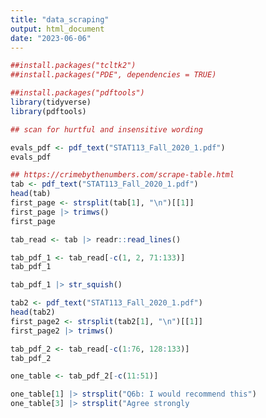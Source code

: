 ```yaml
---
title: "data_scraping"
output: html_document
date: "2023-06-06"
---
```


```r
##install.packages("tcltk2")
##install.packages("PDE", dependencies = TRUE)

##install.packages("pdftools")
library(tidyverse)
library(pdftools)

## scan for hurtful and insensitive wording

evals_pdf <- pdf_text("STAT113_Fall_2020_1.pdf") 
evals_pdf 

## https://crimebythenumbers.com/scrape-table.html
tab <- pdf_text("STAT113_Fall_2020_1.pdf")
head(tab)
first_page <- strsplit(tab[1], "\n")[[1]]
first_page |> trimws()
first_page

tab_read <- tab |> readr::read_lines()

tab_pdf_1 <- tab_read[-c(1, 2, 71:133)]
tab_pdf_1

tab_pdf_1 |> str_squish()

tab2 <- pdf_text("STAT113_Fall_2020_1.pdf")
head(tab2)
first_page2 <- strsplit(tab2[1], "\n")[[1]]
first_page2 |> trimws()

tab_pdf_2 <- tab_read[-c(1:76, 128:133)]
tab_pdf_2

one_table <- tab_pdf_2[-c(11:51)]

one_table[1] |> strsplit("Q6b: I would recommend this")
one_table[3] |> strsplit("Agree strongly                               9      50%        38%")
```

